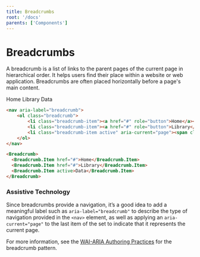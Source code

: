 ```yaml
---
title: Breadcrumbs
root: '/docs'
parents: ['Components']
---
```



# Breadcrumbs

A breadcrumb is a list of links to the parent pages of the current page in hierarchical order. It helps users find their place within a website or web application. Breadcrumbs are often placed horizontally before a page's main content.

<ComponentPreview>
<Breadcrumb>
  <Breadcrumb.Item href="#">Home</Breadcrumb.Item>
  <Breadcrumb.Item href="#">Library</Breadcrumb.Item>
  <Breadcrumb.Item active>Data</Breadcrumb.Item>
</Breadcrumb>
</ComponentPreview>



<CodePreview>
<HtmlCodeBlock>

```html
<nav aria-label="breadcrumb">
    <ol class="breadcrumb">
        <li class="breadcrumb-item"><a href="#" role="button">Home</a></li>
        <li class="breadcrumb-item"><a href="#" role="button">Library</a></li>
        <li class="breadcrumb-item active" aria-current="page"><span class="active">Data</span></li>
    </ol>
</nav>
```

</HtmlCodeBlock>
<ReactCodeBlock>

```html
<Breadcrumb>
  <Breadcrumb.Item href="#">Home</Breadcrumb.Item>
  <Breadcrumb.Item href="#">Library</Breadcrumb.Item>
  <Breadcrumb.Item active>Data</Breadcrumb.Item>
</Breadcrumb>
```

</ReactCodeBlock>
</CodePreview>

### Assistive Technology
  Since breadcrumbs provide a navigation, it’s a good idea to add a meaningful label such as `aria-label="breadcrumb"` to describe the type of navigation provided in the `<nav>` element, as well as applying an `aria-current="page"` to the last item of the set to indicate that it represents the current page.

  For more information, see the [WAI-ARIA Authoring Practices](https://www.w3.org/TR/wai-aria-practices/#breadcrumb) for the breadcrumb pattern.